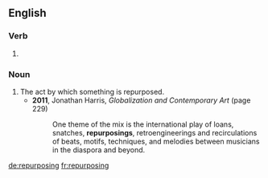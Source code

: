 ==English==

===Verb===
{{head|en}}

# {{present participle of|repurpose}}

===Noun===
{{en-noun}}

# The act by which something is repurposed.
#* '''2011''', Jonathan Harris, ''Globalization and Contemporary Art'' (page 229)
#*: One theme of the mix is the international play of loans, snatches, '''repurposings''', retroengineerings and recirculations of beats, motifs, techniques, and melodies between musicians in the diaspora and beyond.

[[de:repurposing]]
[[fr:repurposing]]